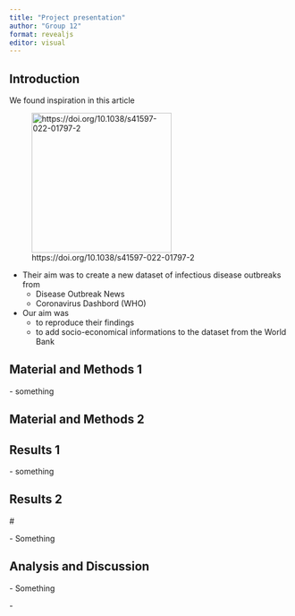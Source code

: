 ```yaml
---
title: "Project presentation"
author: "Group 12"
format: revealjs
editor: visual
---
```


## Introduction

We found inspiration in this article

![https://doi.org/10.1038/s41597-022-01797-2](~group_12_project/images/artikelheader.PNG){width=250}

* Their aim was to create a new dataset of infectious disease outbreaks from 
  + Disease Outbreak News
  + Coronavirus Dashbord (WHO)

* Our aim was 
  + to reproduce their findings
  + to add socio-economical informations to the dataset from the World Bank

## Material and Methods 1

\- something

## Material and Methods 2

## Results 1

\- something

## Results 2

\#

\- Something

## Analysis and Discussion

\- Something

\- 
